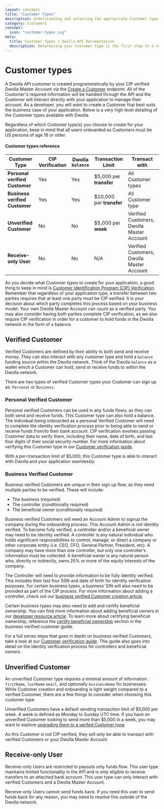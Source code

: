 ```yaml
---
layout: concepts
title: "Customer Types"
description: Understanding and selecting the appropriate Customer type is the first step to a successful payment integration.
category: Customers
concept:
  icon: "customer-types.svg"
meta:
  title: Customer Types | Dwolla API Documentation
  description: Determining your Customer type is the first step to a successful integration.
---
```


# Customer types

A Dwolla API customer is created programmatically by your CIP verified Dwolla Master Account via the [Create a Customer](https://developers.dwolla.com/api-reference/customers/create) endpoint. All of the Customer's required information will be handled through the API and the Customer will interact directly with your application to manage their account. As a developer, you will want to create a Customer that best suits the business case of your application. Below is a very high level detailing of the Customer types available with Dwolla.

<AlertBar variation="info">
  Regardless of which Customer type(s) you choose to create for your
  application, keep in mind that all users onboarded as Customers must be US
  persons of age 18 or older.
</AlertBar>

#### Customer types reference

| **Customer Type**              | CIP Verification | Dwolla `balance` | Transaction Limit         | Transact with                             |
| ------------------------------ | ---------------- | ---------------- | ------------------------- | ----------------------------------------- |
| **Personal verified Customer** | Yes              | Yes              | $5,000 per **transfer**   | All Customer types                        |
| **Business verified Customer** | Yes              | Yes              | $10,000 per **transfer**  | All Customer type                         |
| **Unverified Customer**        | No               | No               | $5,000 per **week**       | Verified Customers, Dwolla Master Account |
| **Receive-only User**          | No               | No               | N/A                       | Verified Customers, Dwolla Master Account |

As you decide what Customer types to create for your application, a good thing to keep in mind is [Customer Identification Program (CIP) Verification](https://www.dwolla.com/updates/guide-to-cip-customer-identification-program-dwolla-payments-api/). Remember that regardless of your application type, a transfer between two parties requires that at least one party must be CIP verified. It is your decision about which party completes this process based on your business model. Your own Dwolla Master Account can count as a verified party. You may also consider having both parties complete CIP verification, as we also require CIP verification in order for a customer to hold funds in the Dwolla network in the form of a balance.

## Verified Customer

Verified Customers are defined by their ability to both send and receive money. They can also interact with any customer type and hold a `balance` funding source within the Dwolla network. Think of the Dwolla `balance` as a wallet which a Customer can hold, send or receive funds to within the Dwolla network.

There are two types of verified Customer types your Customer can sign up as: `Personal` or `Business`.

### Personal Verified Customer

Personal verified Customers can be used in any funds flows, as they can both send and receive funds. This Customer type can also hold a balance. The individual being onboarded as a personal Verified Customer will need to complete the identity verification process prior to being able to send or receive funds from/to their bank account. CIP verification involves passing Customer data to verify them, including their name, date of birth, and last four digits of their social security number. For more information about verifying this Customer type in our [Customer verification guide](/guides/personal-verified-customer/create-a-customer).

With a per-transaction limit of $5,000, this Customer type is able to interact with Dwolla and your application seamlessly.

### Business Verified Customer

Business verified Customers are unique in their sign up flow, as they need multiple parties to be verified. These will include:

- The business (required)
- The controller (conditionally required)
- The beneficial owner (conditionally required)

Business verified Customers will need an Account Admin to signup the company during the onboarding process. This Account Admin is not identity verified. To become fully verified, a controller and/or a beneficial owner may need to be identity verified. A controller is any natural individual who holds significant responsibilities to control, manage, or direct a company or other corporate entity (i.e. CEO, CFO, General Partner, President, etc). A company may have more than one controller, but only one controller’s information must be collected. A beneficial owner is any natural person who, directly or indirectly, owns 25% or more of the equity interests of the company.

The Controller will need to provide information to be fully identity verified. This includes their last four SSN and date of birth for identity verification purposes. For certain business types, a business’ EIN will also need to be provided as part of the CIP process. For more information about adding a controller, check out our [business verified Customer creation article](/guides/business-verified-customer/create-a-customer).

Certain business types may also need to add and certify beneficial ownership. You can find more information about adding beneficial owners in our [developer resource article](/guides/business-verified-customer/add-beneficial-owners). To learn more about certifying beneficial ownership, reference the [certify beneficial ownership](/guides/business-verified-customer/certify-beneficial-ownership) section in the business verified customer guide.

For a full series steps that goes in depth on business verified Customers, take a look at our [Customer verification guide](/guides/business-verified-customer). This guide also goes into detail on the identity verification process for controllers and beneficial owners.

## Unverified Customer

An unverified Customer type requires a minimal amount of information : `firstName`, `lastName` `email`, and optionally `businessName` for businesses. While Customer creation and onboarding is light weight compared to a verified Customer, there are a few things to consider when choosing this customer type.

Unverified Customers have a default sending transaction limit of $5,000 per week. A week is defined as Monday to Sunday UTC time. If you have an unverified Customer looking to send more than $5,000 in a week, you may want to explore [upgrading them to a verifed Customer type](https://developers.dwolla.com/api-reference/customers/update).

As this Customer is not CIP verified, they will only be able to transact with verified Customers or your Dwolla Master Account.

## Receive-only User

Receive-only Users are restricted to payouts only funds flow. This user type maintains limited functionality in the API and is only eligible to receive transfers to an attached bank account. This user type can only interact with verified Customers and a Dwolla Master Account.

<AlertBar variation="info">
  Receive-only Users cannot send funds back. If you need this user to send funds
  back for any reason, you may need to resolve this outside of the Dwolla
  network.
</AlertBar>
